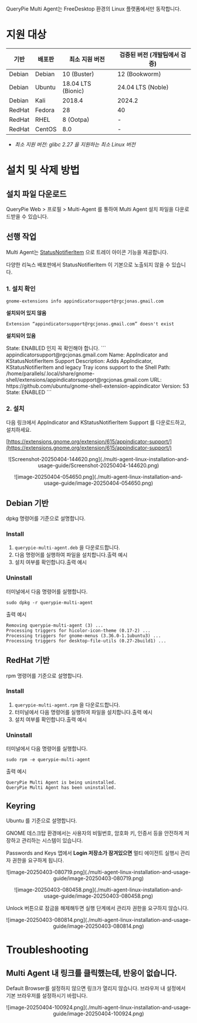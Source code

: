 
<Callout type="info">
QueryPie Multi Agent는 FreeDesktop 환경의 Linux 플랫폼에서만 동작합니다.
</Callout>

# 지원 대상

|  **기반**  |  **배포판**  |  **최소 지원 버전**      |  **검증된 버전 (개발팀에서 검증)**  |
| -------- | --------- | ------------------ | ----------------------- |
| Debian   | Debian    | 10 (Buster)        | 12 (Bookworm)           |
| Debian   | Ubuntu    | 18.04 LTS (Bionic) | 24.04 LTS (Noble)       |
| Debian   | Kali      | 2018.4             | 2024.2                  |
| RedHat   | Fedora    | 28                 | 40                      |
| RedHat   | RHEL      | 8 (Ootpa)          | -                       |
| RedHat   | CentOS    | 8.0                | -                       |

*  *최소 지원 버전: glibc 2.27 을 지원하는 최소 Linux 버전* 

# 설치 및 삭제 방법

## 설치 파일 다운로드

QueryPie Web &gt; 프로필 &gt; Multi-Agent 를 통하여 Multi Agent 설치 파일을 다운로드받을 수 있습니다.

## 선행 작업

Multi Agent는 [StatusNotifierItem](https://www.freedesktop.org/wiki/Specifications/StatusNotifierItem/) 으로 트레이 아이콘 기능을 제공합니다.

다양한 리눅스 배포판에서 StatusNotifierItem 이 기본으로 노출되지 않을 수 있습니다.

### 1. 설치 확인

```
gnome-extensions info appindicatorsupport@rgcjonas.gmail.com
```

**설치되어 있지 않음**
```
Extension “appindicatorsupport@rgcjonas.gmail.com” doesn't exist
```

**설치되어 있음**

<Callout type="important">
State: ENABLED 인지 꼭 확인해야 합니다.
</Callout>
```
appindicatorsupport@rgcjonas.gmail.com
  Name: AppIndicator and KStatusNotifierItem Support
  Description: Adds AppIndicator, KStatusNotifierItem and legacy Tray icons support to the Shell
  Path: /home/parallels/.local/share/gnome-shell/extensions/appindicatorsupport@rgcjonas.gmail.com
  URL: https://github.com/ubuntu/gnome-shell-extension-appindicator
  Version: 53
  State: ENABLED
```

### 2. 설치

다음 링크에서 AppIndicator and KStatusNotifierItem Support 를 다운로드하고, 설치하세요.

[https://extensions.gnome.org/extension/615/appindicator-support/](https://extensions.gnome.org/extension/615/appindicator-support/)
<p align="center">
![Screenshot-20250404-144620.png](./multi-agent-linux-installation-and-usage-guide/Screenshot-20250404-144620.png)
</p>
<p align="center">
![image-20250404-054650.png](./multi-agent-linux-installation-and-usage-guide/image-20250404-054650.png)
</p>

## Debian 기반

dpkg 명령어를 기준으로 설명합니다.

### Install

1. `querypie-multi-agent.deb` 을 다운로드합니다.
2. 다음 명령어를 실행하여 파일을 설치합니다.출력 예시
3. 설치 여부를 확인합니다.출력 예시

### Uninstall

터미널에서 다음 명령어를 실행합니다.
```
sudo dpkg -r querypie-multi-agent
```

출력 예시
```
Removing querypie-multi-agent (3) ...
Processing triggers for hicolor-icon-theme (0.17-2) ...
Processing triggers for gnome-menus (3.36.0-1.1ubuntu3) ...
Processing triggers for desktop-file-utils (0.27-2build1) ...
```

## RedHat 기반

rpm 명령어를 기준으로 설명합니다.

### Install

1. `querypie-multi-agent.rpm` 을 다운로드합니다.
2. 터미널에서 다음 명령어를 실행하여 파일을 설치합니다.출력 예시
3. 설치 여부를 확인합니다.출력 예시

### Uninstall

터미널에서 다음 명령어를 실행합니다.
```
sudo rpm -e querypie-multi-agent
```

출력 예시
```
QueryPie Multi Agent is being uninstalled.
QueryPie Multi Agent has been uninstalled.
```


## Keyring

<Callout type="important">
Ubuntu 를 기준으로 설명합니다.
</Callout>

GNOME 데스크탑 환경에서는 사용자의 비밀번호, 암호화 키, 인증서 등을 안전하게 저장하고 관리하는 시스템이 있습니다.

Passwords and Keys 앱에서  **Login 저장소가 잠겨있으면**  멀티 에이전트 실행시 관리자 권한을 요구하게 됩니다.
<p align="center">
![image-20250403-080719.png](./multi-agent-linux-installation-and-usage-guide/image-20250403-080719.png)
</p>
<p align="center">
![image-20250403-080458.png](./multi-agent-linux-installation-and-usage-guide/image-20250403-080458.png)
</p>

Unlock 버튼으로 잠금을 해제해두면 실행 단계에서 관리자 권한을 요구하지 않습니다.
<p align="center">
![image-20250403-080814.png](./multi-agent-linux-installation-and-usage-guide/image-20250403-080814.png)
</p>

# Troubleshooting

## Multi Agent 내 링크를 클릭했는데, 반응이 없습니다.

Default Browser를 설정하지 않으면 링크가 열리지 않습니다. 브라우저 내 설정에서 기본 브라우저를 설정하시기 바랍니다.
<p align="center">
![image-20250404-100924.png](./multi-agent-linux-installation-and-usage-guide/image-20250404-100924.png)
</p>



